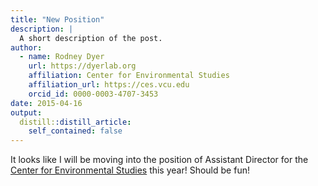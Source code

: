 ```yaml
---
title: "New Position"
description: |
  A short description of the post.
author:
  - name: Rodney Dyer
    url: https://dyerlab.org
    affiliation: Center for Environmental Studies
    affiliation_url: https://ces.vcu.edu
    orcid_id: 0000-0003-4707-3453
date: 2015-04-16
output:
  distill::distill_article:
    self_contained: false
---
```





It looks like I will be moving into the position of Assistant Director for the [Center for Environmental Studies](http://vcu.edu/cesweb/) this year!   Should be fun!
 
 
 

